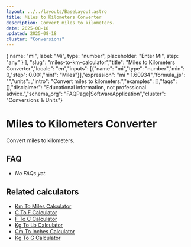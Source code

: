 ```yaml
---
layout: ../../layouts/BaseLayout.astro
title: Miles to Kilometers Converter
description: Convert miles to kilometers.
date: 2025-08-18
updated: 2025-08-18
cluster: "Conversions"
---
```



  { name: "mi", label: "Mi", type: "number", placeholder: "Enter Mi", step: "any" }
],
"slug": "miles-to-km-calculator","title": "Miles to Kilometers Converter","locale": "en","inputs": [{"name": "mi","type": "number","min": 0,"step": 0.001,"hint": "Miles"}],"expression": "mi * 1.60934","formula_js": "","units": ,"intro": "Convert miles to kilometers.","examples": [],"faqs": [],"disclaimer": "Educational information, not professional advice.","schema_org": "FAQPage|SoftwareApplication","cluster": "Conversions & Units"}

# Miles to Kilometers Converter

Convert miles to kilometers.

<Calculator schema={schema} />

## FAQ

- _No FAQs yet._

## Related calculators
- [Km To Miles Calculator](/calculators/km-to-miles-calculator/)
- [C To F Calculator](/calculators/c-to-f-calculator/)
- [F To C Calculator](/calculators/f-to-c-calculator/)
- [Kg To Lb Calculator](/calculators/kg-to-lb-calculator/)
- [Cm To Inches Calculator](/calculators/cm-to-inches-calculator/)
- [Kg To G Calculator](/calculators/kg-to-g-calculator/)

